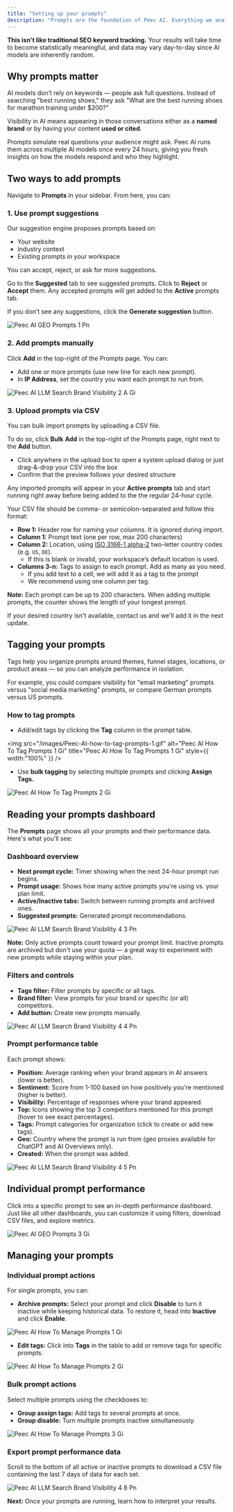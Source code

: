 ```yaml
---
title: "Setting up your prompts"
description: "Prompts are the foundation of Peec AI. Everything we analyze starts with the questions you define."
---
```


**This isn't like traditional SEO keyword tracking.** Your results will take time to become statistically meaningful, and data may vary day-to-day since AI models are inherently random.

## Why prompts matter

AI models don’t rely on keywords — people ask full questions. Instead of searching "best running shoes," they ask "What are the best running shoes for marathon training under \$200?"

Visibility in AI means appearing in those conversations either as a **named brand** or by having your content **used or cited**.

Prompts simulate real questions your audience might ask. Peec AI runs them across multiple AI models once every 24 hours, giving you fresh insights on how the models respond and who they highlight.

## Two ways to add prompts

Navigate to **Prompts** in your sidebar. From here, you can:

### 1. Use prompt suggestions

Our suggestion engine proposes prompts based on:

- Your website
- Industry context
- Existing prompts in your workspace

You can accept, reject, or ask for more suggestions.

Go to the **Suggested** tab to see suggested prompts. Click to **Reject** or **Accept** them. Any accepted prompts will get added to the **Active** prompts tab.

If you don’t see any suggestions, click the **Generate suggestion** button.

![Peec AI GEO Prompts 1 Pn](/images/Peec-AI-GEO-prompts-1.png)

### 2. Add prompts manually

Click **Add** in the top-right of the Prompts page. You can:

- Add one or more prompts (use new line for each new prompt).
- In **IP Address**, set the country you want each prompt to run from.

![Peec AI LLM Search Brand Visibility 2 A Gi](/images/Peec-AI-LLM-search-brand-visibility-2-a.gif)

### 3. Upload prompts via CSV

You can bulk import prompts by uploading a CSV file.

To do so, click **Bulk** **Add** in the top-right of the Prompts page, right next to the **Add** button.

- Click anywhere in the upload box to open a system upload dialog or just drag-&-drop your CSV into the box
- Confirm that the preview follows your desired structure

Any imported prompts will appear in your **Active prompts** tab and start running right away before being added to the the regular 24-hour cycle.

Your CSV file should be comma- or semicolon-separated and follow this format:

- **Row 1:** Header row for naming your columns. It is ignored during import.
- **Column 1:** Prompt text (one per row, max 200 characters)
- **Column 2:** Location, using [ISO 3166-1 alpha-2](https://en.wikipedia.org/wiki/ISO_3166-1_alpha-2#Officially_assigned_code_elements) two-letter country codes (e.g. `US`, `DE`).
  - If this is blank or invalid, your workspace’s default location is used.
- **Columns 3-n:** Tags to assign to each prompt. Add as many as you need.
  - If you add text to a cell, we will add it as a tag to the prompt
  - We recommend using one column per tag.

**Note:** Each prompt can be up to 200 characters. When adding multiple prompts, the counter shows the length of your longest prompt.

If your desired country isn't available, contact us and we'll add it in the next update.

## Tagging your prompts

Tags help you organize prompts around themes, funnel stages, locations, or product areas — so you can analyze performance in isolation.

For example, you could compare visibility for "email marketing" prompts versus "social media marketing" prompts, or compare German prompts versus US prompts.

### How to tag prompts

- Add/edit tags by clicking the **Tag** column in the prompt table.

<img
  src="/images/Peec-AI-how-to-tag-prompts-1.gif"
  alt="Peec AI How To Tag Prompts 1 Gi"
  title="Peec AI How To Tag Prompts 1 Gi"
  style={{ width:"100%" }}
/>

- Use **bulk tagging** by selecting multiple prompts and clicking **Assign Tags.**

![Peec AI How To Tag Prompts 2 Gi](/images/Peec-AI-how-to-tag-prompts-2.gif)

## Reading your prompts dashboard

The **Prompts** page shows all your prompts and their performance data. Here's what you'll see:

### Dashboard overview

- **Next prompt cycle:** Timer showing when the next 24-hour prompt run begins.
- **Prompt usage:** Shows how many active prompts you're using vs. your plan limit.
- **Active/Inactive tabs:** Switch between running prompts and archived ones.
- **Suggested prompts:** Generated prompt recommendations.

![Peec AI LLM Search Brand Visibility 4 3 Pn](/images/Peec-AI-LLM-search-brand-visibility-4-3.png)

**Note:** Only active prompts count toward your prompt limit. Inactive prompts are archived but don't use your quota — a great way to experiment with new prompts while staying within your plan.

### Filters and controls

- **Tags filter:** Filter prompts by specific or all tags.
- **Brand filter:** View prompts for your brand or specific (or all) competitors.
- **Add button:** Create new prompts manually.

![Peec AI LLM Search Brand Visibility 4 4 Pn](/images/Peec-AI-LLM-search-brand-visibility-4-4.png)

### Prompt performance table

Each prompt shows:

- **Position:** Average ranking when your brand appears in AI answers (lower is better).
- **Sentiment:** Score from 1-100 based on how positively you're mentioned (higher is better).
- **Visibility:** Percentage of responses where your brand appeared.
- **Top:** Icons showing the top 3 competitors mentioned for this prompt (hover to see exact percentages).
- **Tags:** Prompt categories for organization (click to create or add new tags).
- **Geo:** Country where the prompt is run from (geo proxies available for ChatGPT and AI Overviews only).
- **Created:** When the prompt was added.

![Peec AI LLM Search Brand Visibility 4 5 Pn](/images/Peec-AI-LLM-search-brand-visibility-4-5.png)

## Individual prompt performance

Click into a specific prompt to see an in-depth performance dashboard. Just like all other dashboards, you can customize it using filters, download CSV files, and explore metrics.

![Peec AI GEO Prompts 3 Gi](/images/Peec-AI-GEO-prompts-3.gif)

## Managing your prompts

### Individual prompt actions

For single prompts, you can:

- **Archive prompts:** Select your prompt and click **Disable** to turn it inactive while keeping historical data. To restore it, head into **Inactive** and click **Enable**.

![Peec AI How To Manage Prompts 1 Gi](/images/Peec-AI-how-to-manage-prompts-1.gif)

- **Edit tags:** Click into **Tags** in the table to add or remove tags for specific prompts.

![Peec AI How To Manage Prompts 2 Gi](/images/Peec-AI-how-to-manage-prompts-2.gif)

### Bulk prompt actions

Select multiple prompts using the checkboxes to:

- **Group assign tags:** Add tags to several prompts at once.
- **Group disable:** Turn multiple prompts inactive simultaneously.

![Peec AI How To Manage Prompts 3 Gi](/images/Peec-AI-how-to-manage-prompts-3.gif)

### Export prompt performance data

Scroll to the bottom of all active or inactive prompts to download a CSV file containing the last 7 days of data for each set.

![Peec AI LLM Search Brand Visibility 4 8 Pn](/images/Peec-AI-LLM-search-brand-visibility-4-8.png)

**Next:** Once your prompts are running, learn how to interpret your results.

<Card title="Learn more: Understand your metrics" icon="book-blank" iconType="light" href="https://docs.peec.ai/understanding-your-metrics">
  
</Card>